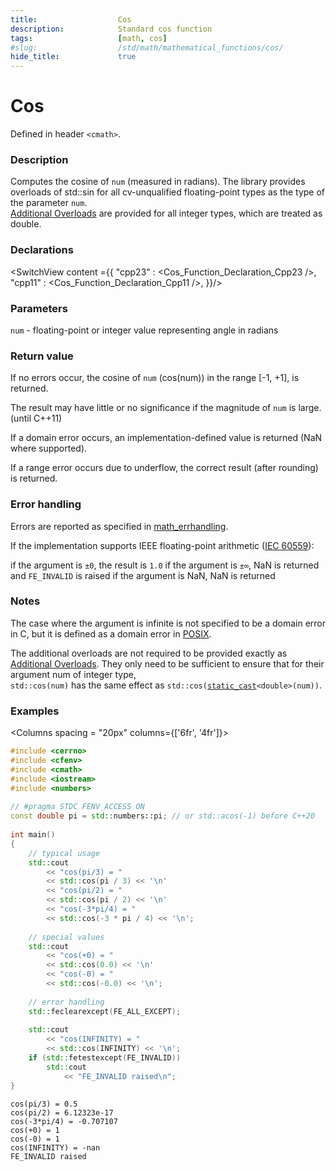 ```yaml
---
title:                  Cos
description:            Standard cos function
tags:                   [math, cos]
#slug:                  /std/math/mathematical_functions/cos/
hide_title:             true
---
```




# Cos

Defined in header `<cmath>`.

### Description
Computes the cosine of <code>num</code> (measured in radians). 
<Since v='cpp23'>The library provides overloads of std::sin for all cv-unqualified floating-point types as the type of the parameter <code>num</code>. </Since> <br/>
<Since v='cpp11'><a href='#declarations'>Additional Overloads</a> are provided for all integer types, which are treated as <span class='col-lb'>double</span></Since>.

### Declarations

<SwitchView content ={{
    "cpp23" : <Cos_Function_Declaration_Cpp23 />,
    "cpp11" : <Cos_Function_Declaration_Cpp11 />,
}}/>

### Parameters
 
&#8203;<code>num</code> - floating-point or integer value representing angle in radians

### Return value
If no errors occur, the cosine of <code>num</code> (cos(num)) in the range [-1, +1], is returned.

The result may have little or no significance if the magnitude of <code>num</code> is large.(until C++11)

If a domain error occurs, an implementation-defined value is returned (NaN where supported).

If a range error occurs due to underflow, the correct result (after rounding) is returned.

### Error handling

Errors are reported as specified in <a href='/docs/std/math/math_errhandling'>math_errhandling</a>.

If the implementation supports IEEE floating-point arithmetic (<a href='https://www.iso.org/standard/80985.html'>IEC 60559</a>):

if the argument is `±0`, the result is `1.0`
if the argument is `±∞`, NaN is returned and `FE_INVALID` is raised
if the argument is NaN, NaN is returned

### Notes

The case where the argument is infinite is not specified to be a domain error in C, but it is defined as a domain error in 
[POSIX](https://pubs.opengroup.org/onlinepubs/9699919799/functions/cos.html).

The additional overloads are not required to be provided exactly as <a href='#declarations'>Additional Overloads</a>. 
They only need to be sufficient to ensure that for their argument num of integer type, <br/>
`std::cos(num)` has the same effect as <code>std::cos(<a href='/docs/std/lang-support/static_cast'>static_cast</a>&lt;<span class='col-lb'>double</span>&gt;(num))</code>.

### Examples

<Columns spacing = "20px" columns={['6fr', '4fr']}>
<div>

```cpp
#include <cerrno>
#include <cfenv>
#include <cmath>
#include <iostream>
#include <numbers>
 
// #pragma STDC FENV_ACCESS ON
const double pi = std::numbers::pi; // or std::acos(-1) before C++20
 
int main()
{
    // typical usage
    std::cout 
        << "cos(pi/3) = " 
        << std::cos(pi / 3) << '\n'
        << "cos(pi/2) = " 
        << std::cos(pi / 2) << '\n'
        << "cos(-3*pi/4) = " 
        << std::cos(-3 * pi / 4) << '\n';
 
    // special values
    std::cout 
        << "cos(+0) = " 
        << std::cos(0.0) << '\n'
        << "cos(-0) = " 
        << std::cos(-0.0) << '\n';
 
    // error handling
    std::feclearexcept(FE_ALL_EXCEPT);
 
    std::cout 
        << "cos(INFINITY) = " 
        << std::cos(INFINITY) << '\n';
    if (std::fetestexcept(FE_INVALID))
        std::cout 
            << "FE_INVALID raised\n";
}

```

</div><div>

```plaintext title="Possible Result"
cos(pi/3) = 0.5
cos(pi/2) = 6.12323e-17
cos(-3*pi/4) = -0.707107
cos(+0) = 1
cos(-0) = 1
cos(INFINITY) = -nan
FE_INVALID raised
```

</div>
</Columns>